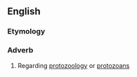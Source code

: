 ==English==

===Etymology===
{{suffix|en|protozoological|ly}}

===Adverb===
{{en-adv|-}}

# Regarding [[protozoology]] or [[protozoan]]s
